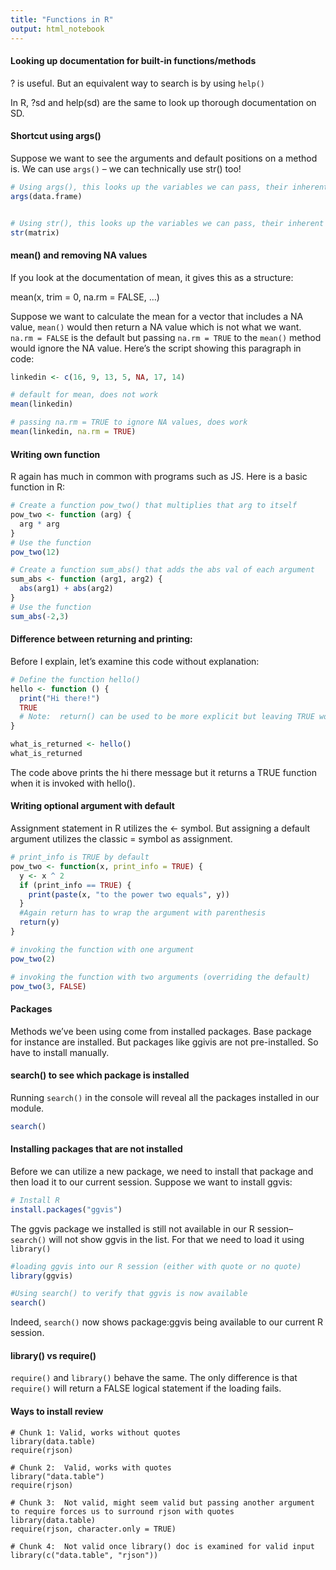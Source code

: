 ```yaml
---
title: "Functions in R"
output: html_notebook
---
```


#### Looking up documentation for built-in functions/methods

? is useful.  But an equivalent way to search is by using `help()`

In R, ?sd and help(sd) are the same to look up thorough documentation on SD.  

#### Shortcut using args() 

Suppose we want to see the arguments and default positions on a method is.  We can use `args()` -- we can technically use str() too!

```r
# Using args(), this looks up the variables we can pass, their inherent order, and their default values for data.frame() which we use to create a df object 
args(data.frame)


# Using str(), this looks up the variables we can pass, their inherent order, and their default values for matrix() which we use to create a matrix object
str(matrix)
```

#### mean() and removing NA values

If you look at the documentation of mean, it gives this as a structure:

mean(x, trim = 0, na.rm = FALSE, ...)

Suppose we want to calculate the mean for a vector that includes a NA value, `mean()` would then return a NA value which is not what we want.  `na.rm = FALSE` is the default but passing `na.rm = TRUE` to the `mean()` method would ignore the NA value. Here's the script showing this paragraph in code:

```r
linkedin <- c(16, 9, 13, 5, NA, 17, 14)

# default for mean, does not work
mean(linkedin)

# passing na.rm = TRUE to ignore NA values, does work
mean(linkedin, na.rm = TRUE)
```

#### Writing own function

R again has much in common with programs such as JS.  Here is a basic function in R:  

```r
# Create a function pow_two() that multiplies that arg to itself
pow_two <- function (arg) { 
  arg * arg
}
# Use the function
pow_two(12)

# Create a function sum_abs() that adds the abs val of each argument
sum_abs <- function (arg1, arg2) {
  abs(arg1) + abs(arg2)
}
# Use the function
sum_abs(-2,3)
```

#### Difference between returning and printing:

Before I explain, let's examine this code without explanation:

```r
# Define the function hello()
hello <- function () {
  print("Hi there!")
  TRUE 
  # Note:  return() can be used to be more explicit but leaving TRUE works.  return with parenthesis unlike in JS
}

what_is_returned <- hello()
what_is_returned
```


The code above prints the hi there message but it returns a TRUE function when it is invoked with hello().

#### Writing optional argument with default

Assignment statement in R utilizes the <- symbol.  But assigning a default argument utilizes the classic = symbol as assignment.  


```r
# print_info is TRUE by default
pow_two <- function(x, print_info = TRUE) {
  y <- x ^ 2
  if (print_info == TRUE) {
    print(paste(x, "to the power two equals", y))
  }
  #Again return has to wrap the argument with parenthesis
  return(y) 
}

# invoking the function with one argument
pow_two(2)

# invoking the function with two arguments (overriding the default)
pow_two(3, FALSE)
```

#### Packages

Methods we've been using come from installed packages.  Base package for instance are installed.  But packages like ggivis are not pre-installed. So have to install manually.

#### search() to see which package is installed

Running `search()` in the console will reveal all the packages installed in our module.

```r
search()
```

#### Installing packages that are not installed

Before we can utilize a new package, we need to install that package and then load it to our current session.  Suppose we want to install ggvis:

```r
# Install R 
install.packages("ggvis")
```

The ggvis package we installed is still not available in our R session--`search()` will not show ggvis in the list.  For that we need to load it using `library()`

```r
#loading ggvis into our R session (either with quote or no quote)
library(ggvis)

#Using search() to verify that ggvis is now available
search()
```

Indeed, `search()` now shows package:ggvis being available to our current R session.

#### library() vs require()

`require()` and `library()` behave the same.  The only difference is that `require()` will return a FALSE logical statement if the loading fails.  

#### Ways to install review

```
# Chunk 1: Valid, works without quotes
library(data.table)
require(rjson)

# Chunk 2:  Valid, works with quotes
library("data.table")
require(rjson)

# Chunk 3:  Not valid, might seem valid but passing another argument to require forces us to surround rjson with quotes
library(data.table)
require(rjson, character.only = TRUE)

# Chunk 4:  Not valid once library() doc is examined for valid input
library(c("data.table", "rjson"))
```

